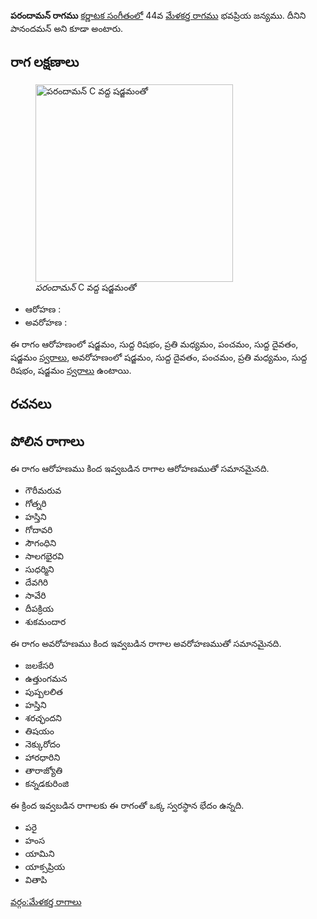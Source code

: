 {{Infobox ragam
	| name          	=  పరందామన్
	| synonym	    	= పానందమన్
	| mela          	= 
	| chakra        	= 
	| janaka        	= 
	| type          	= ఔదవ
	| arohanam      	= {{svaraC|S|R1|M2|P|D1|S'}} 
	| avarohanam    	= {{svaraC|S'|D1|P|M2|R1|S}}
	| jeeva         	=
	| chhaya        	=
	| nyasa         	=
	| vishesha      	= 
	| equivalent  		= 
}}
{{కర్ణాటక సంగీత రాగాలు}}
''' పరందామన్ రాగము''' [[కర్ణాటక సంగీతం]]లో 44వ [[మేళకర్త రాగము]] భవప్రియ జన్యము. దీనిని పానందమన్ అని కూడా అంటారు.


==రాగ లక్షణాలు==
[[Image:parandaman_kb2wiki.png|thumb|right|316px|'' పరందామన్'' C వద్ద షడ్జమంతో]]

* ఆరోహణ : {{svaraC|S|R1|M2|P|D1|S'}} 
* అవరోహణ : {{svaraC|S'|D1|P|M2|R1|S}}

ఈ రాగం ఆరోహణంలో షడ్జమం, సుద్ద  రిషభం, ప్రతి మధ్యమం, పంచమం, సుద్ద దైవతం, షడ్జమం [[స్వరాలు]], అవరోహణంలో షడ్జమం, సుద్ద దైవతం, పంచమం, ప్రతి మధ్యమం, సుద్ద  రిషభం, షడ్జమం [[స్వరాలు]] ఉంటాయి.

==రచనలు==



==పోలిన రాగాలు==
ఈ రాగం ఆరోహణము కింద ఇవ్వబడిన రాగాల ఆరోహణముతో సమానమైనది.
* గౌరీమరువ
* గోత్నరి
* హస్తిని
* గోదావరి
* సౌగంధిని
* సాలగభైరవి
* సుధర్మిని
* దేవగిరి
* సావేరి
* దీపక్రియ
* శుకమందార

ఈ రాగం అవరోహణము కింద ఇవ్వబడిన రాగాల అవరోహణముతో సమానమైనది.
* జలకేసరి
* ఉత్తుంగమన
* పుష్పలలిత
* హస్తిని
* శరచ్ఛందని
* తిషయం
* నెక్కురోదం
* హారధారిని
* తారాజ్యోతి
* కన్నడకురింజి

ఈ క్రింద ఇవ్వబడిన రాగాలకు ఈ రాగంతో ఒక్క స్వరస్థాన భేదం ఉన్నది.
* పరై
* హంస
* యామిని
* యాక్సప్రియ
* వితాపి



[[వర్గం:మేళకర్త రాగాలు]]